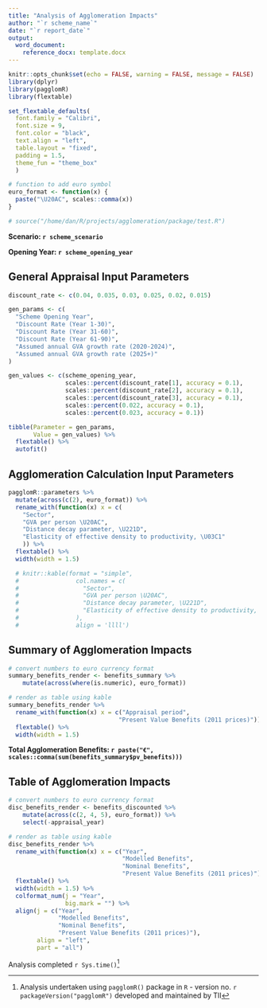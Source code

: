 ```yaml
---
title: "Analysis of Agglomeration Impacts"
author: "`r scheme_name`"
date: "`r report_date`"
output:
  word_document:
    reference_docx: template.docx
---
```


```r
knitr::opts_chunk$set(echo = FALSE, warning = FALSE, message = FALSE)
library(dplyr)
library(pagglomR)
library(flextable)

set_flextable_defaults(
  font.family = "Calibri", 
  font.size = 9,
  font.color = "black",
  text.align = "left",
  table.layout = "fixed",
  padding = 1.5,
  theme_fun = "theme_box"
  )

# function to add euro symbol
euro_format <- function(x) {
  paste("\U20AC", scales::comma(x))
}

# source("/home/dan/R/projects/agglomeration/package/test.R")
```

**Scenario: `r scheme_scenario`**

\newline

**Opening Year: `r scheme_opening_year`**

## General Appraisal Input Parameters

```r
discount_rate <- c(0.04, 0.035, 0.03, 0.025, 0.02, 0.015)

gen_params <- c(
  "Scheme Opening Year", 
  "Discount Rate (Year 1-30)",
  "Discount Rate (Year 31-60)",
  "Discount Rate (Year 61-90)",
  "Assumed annual GVA growth rate (2020-2024)",
  "Assumed annual GVA growth rate (2025+)"
)

gen_values <- c(scheme_opening_year,
                scales::percent(discount_rate[1], accuracy = 0.1),
                scales::percent(discount_rate[2], accuracy = 0.1),
                scales::percent(discount_rate[3], accuracy = 0.1),
                scales::percent(0.022, accuracy = 0.1),
                scales::percent(0.023, accuracy = 0.1))

tibble(Parameter = gen_params,
       Value = gen_values) %>% 
  flextable() %>% 
  autofit()
```

## Agglomeration Calculation Input Parameters

```r
pagglomR::parameters %>% 
  mutate(across(c(2), euro_format)) %>% 
  rename_with(function(x) x = c(
    "Sector",
    "GVA per person \U20AC",
    "Distance decay parameter, \U221D",
    "Elasticity of effective density to productivity, \U03C1"
    )) %>% 
  flextable() %>% 
  width(width = 1.5)

  # knitr::kable(format = "simple",
  #                col.names = c(
  #                  "Sector",
  #                  "GVA per person \U20AC",
  #                  "Distance decay parameter, \U221D",
  #                  "Elasticity of effective density to productivity, \U03C1"
  #                ),
  #                align = 'llll')
```

## Summary of Agglomeration Impacts

\newline

```r
# convert numbers to euro currency format
summary_benefits_render <- benefits_summary %>% 
    mutate(across(where(is.numeric), euro_format))

# render as table using kable
summary_benefits_render %>% 
  rename_with(function(x) x = c("Appraisal period", 
                               "Present Value Benefits (2011 prices)")) %>% 
  flextable() %>% 
  width(width = 1.5)
```

\newline

**Total Agglomeration Benefits: `r paste("€", scales::comma(sum(benefits_summary$pv_benefits)))`**

\newline

## Table of Agglomeration Impacts

\newline

```r
# convert numbers to euro currency format
disc_benefits_render <- benefits_discounted %>% 
    mutate(across(c(2, 4, 5), euro_format)) %>% 
    select(-appraisal_year)

# render as table using kable
disc_benefits_render %>% 
  rename_with(function(x) x = c("Year", 
                                "Modelled Benefits", 
                                "Nominal Benefits", 
                                "Present Value Benefits (2011 prices)")) %>% 
  flextable() %>% 
  width(width = 1.5) %>% 
  colformat_num(j = "Year",
                big.mark = "") %>% 
  align(j = c("Year", 
              "Modelled Benefits", 
              "Nominal Benefits", 
              "Present Value Benefits (2011 prices)"),
        align = "left",
        part = "all")
```

Analysis completed `r Sys.time()`^[Analysis undertaken using `pagglomR()` package in `R` - version no. 
`r packageVersion("pagglomR")` developed and maintained by TII]
